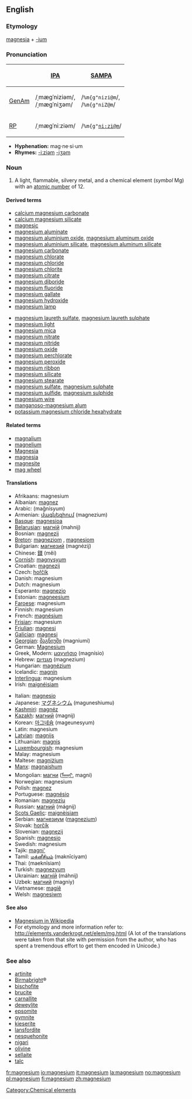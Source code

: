 {{see|Magnesium}}
==English==
{{elements|Mg|sodium|Na|aluminium|Al}}
===Etymology===
[[magnesia]] + [[-ium]]

===Pronunciation===
{| border=1 cellpadding=5
! !! [[w:International Phonetic Alphabet|IPA]] !! [[w:SAMPA|SAMPA]]
|-
! [[GenAm]]
| /ˌmæɡˈniziəm/, <br> /ˌmæɡˈniʒəm/ || /<tt>%m{g"nizi@m</tt>/, <br> /<tt>%m{g"niZ@m</tt>/
|-
! [[RP]]
| /ˌmæɡˈniːziəm/ || /<tt>%m{g"ni:zi@m</tt>/
|}

*'''Hyphenation:''' mag·ne·si·um
*'''Rhymes:''' [[Rhymes:English:-iːziəm|-iːziəm]] [[Rhymes:English:-iʒəm|-iʒəm]]

=== Noun ===
{{en-noun-unc}}
{{wikipedia}}

# A light, flammable, silvery metal, and a chemical element (''symbol'' Mg) with an [[atomic number]] of 12.

====Derived terms====
{{top2}}
*[[calcium magnesium carbonate]]
*[[calcium magnesium silicate]]
*[[magnesic]]
*[[magnesium aluminate]]
*[[magnesium aluminium oxide]], [[magnesium aluminum oxide]]
*[[magnesium aluminium silicate]], [[magnesium aluminum silicate]]
*[[magnesium carbonate]]
*[[magnesium chlorate]]
*[[magnesium chloride]]
*[[magnesium chlorite]]
*[[magnesium citrate]]
*[[magnesium diboride]]
*[[magnesium fluoride]]
*[[magnesium gallate]]
*[[magnesium hydroxide]]
*[[magnesium lamp]]
{{mid2}}
*[[magnesium laureth sulfate]], [[magnesium laureth sulphate]]
*[[magnesium light]]
*[[magnesium mica]]
*[[magnesium nitrate]]
*[[magnesium nitride]]
*[[magnesium oxide]]
*[[magnesium perchlorate]]
*[[magnesium peroxide]]
*[[magnesium ribbon]]
*[[magnesium silicate]]
*[[magnesium stearate]]
*[[magnesium sulfate]], [[magnesium sulphate]]
*[[magnesium sulfide]], [[magnesium sulphide]]
*[[magnesium wire]]
*[[manganoso-magnesium alum]]
*[[potassium magnesium chloride hexahydrate]]
{{bottom}}

====Related terms====
*[[magnalium]]
*[[magnelium]]
*[[Magnesia]]
*[[magnesia]]<!--"milk of magnesia" is on this page-->
*[[magnesite]]
*[[mag wheel]]

==== Translations ====
{{top}}
*Afrikaans: magnesium
*Albanian: [[magnez]]
*Arabic: {{ARchar|[[مغنيسيوم]]}} (mağnísyum) {{m}}
*Armenian: [[մագնեզիում]] (magnezium)
*[[Basque]]: [[magnesioa]]
*[[Belarusian]]: [[магній]] (mahnij) {{m}}
*Bosnian: [[magnezij]]
*[[Breton]]: [[magneziom]] {{m}}, [[magnesiom]]
*Bulgarian: [[магнезий]] (magnézij) {{m}}
*Chinese: [[鎂]] (měi)
*[[Cornish]]: [[magnysyum]]
*Croatian: [[magnezij]]
*Czech: [[hořčík]]
*Danish: magnesium
*Dutch: magnesium {{n}}
*Esperanto: [[magnezio]]
*Estonian: [[magneesium]]
*[[Faroese]]: magnesium
*Finnish: magnesium
*French: [[magnésium]] {{m}}
*[[Frisian]]: magnesium
*[[Friulian]]: [[magnesi]]
*[[Galician]]: [[magnesi]]
*[[Georgian]]: [[მაგნიუმი]] (magniumi)
*German: [[Magnesium]] {{n}}
*Greek, Modern: [[μαγνήσιο]] (magnísio) {{n}}
*Hebrew: [[מגנזיום]] (magnezium)
*Hungarian: [[magnézium]]
*Icelandic: [[magnín]]
*[[Interlingua]]: magnesium
*Irish: [[maignéisiam]]
{{mid}}
*Italian: [[magnesio]] {{m}}
*Japanese: [[マグネシウム]] (maguneshiumu)
*[[Kashmiri]]: [[magnéz]]
*[[Kazakh]]: [[магний]] (magnij)
*Korean: [[마그네슘]] (mageunesyum)
*Latin: magnesium
*[[Latvian]]: [[magnijs]]
*Lithuanian: [[magnis]]
*[[Luxembourgish]]: magnesium
*Malay: magnesium
*Maltese: [[magniżjum]]
*[[Manx]]: [[magnaishum]]
*Mongolian: [[магни]] ([[ᠮᠠᠭᠨᠢ]], magni)
*Norwegian: magnesium
*Polish: [[magnez]] {{m}}
*Portuguese: [[magnésio]] {{m}}
*Romanian: [[magneziu]] {{n}}
*Russian: [[магний]] (mágnij) {{m}}
*[[Scots Gaelic]]: [[maignèisiam]]
*Serbian: [[магнезиум]] ([[magnezium]])
*Slovak: [[horčík]] {{m}}
*Slovenian: [[magnezij]]
*Spanish: [[magnesio]] {{m}}
*Swedish: magnesium
*Tajik: [[magni']]
*Tamil: [[மக்னீசியம்]] (maknīciyam)
*Thai: {{THchar|[[แมกนีเซียม]]}} (maeknīsiam)
*Turkish: [[magnezyum]]
*Ukrainian: [[магній]] (máhnij) {{m}}
*Uzbek: [[магний]] (magniy)
*Vietnamese: [[magiê]]
*Welsh: [[magnesiwm]]
{{bottom}}

====See also====
*[[w:Magnesium|Magnesium in Wikipedia]]
*For etymology and more information refer to: http://elements.vanderkrogt.net/elem/mg.html  (A lot of the translations were taken from that site with permission from the author, who has spent a tremendous effort to get them encoded in Unicode.)

[[Category:Chemical elements]]

===See also===
*[[artinite]]
*[[Birmabright]]&reg;
*[[bischofite]]
*[[brucite]]
*[[carnallite]]
*[[deweylite]]
*[[epsomite]]
*[[gymnite]]
*[[kieserite]]
*[[lansfordite]]
*[[nesquehonite]]
*[[nigari]]
*[[olivine]]
*[[sellaite]]
*[[talc]]

[[fr:magnesium]]
[[io:magnesium]]
[[it:magnesium]]
[[la:magnesium]]
[[no:magnesium]]
[[pl:magnesium]]
[[fi:magnesium]]
[[zh:magnesium]]